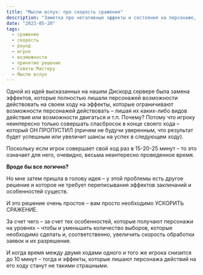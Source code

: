 ```yaml
---
title: "Мысли вслух: про скорость сражения"
description: "Заметка про негативные эффекты и состояния на персонаже, их связь с удовлетворенностью игрока и скоростью сражения и предложение по решению этой проблемы"
date: "2023-05-20"
tags:
  - сражение
  - скорость
  - раунд
  - игрок
  - возможности
  - принятие решение
  - Советы Мастеру
  - Мысли вслух
---
```


Одной из идей высказанных на нашем Дискорд сервере была замена эффектов, которые полностью лишали персонажей возможности действовать на своем ходу на эффекты, которые ограничивают возможности персонажей действовать – лишая их каких-либо видов действия или возможности двигаться и т.п.
Почему? Потому что игроку неинтересно только совершать спасбросок в конце своего хода – который ОН ПРОПУСТИЛ (причем не будучи уверенным, что результат будет успешным или увеличит шансы на успех в следующем ходу).

Поскольку если игрок совершает свой ход раз в 15-20-25 минут – то это означает для него, очевидно, весьма неинтересно проведенное время.

**Вроде бы все логично?**

Но мне затем пришла в голову идея – у этой проблемы есть другое решение и которое не требует переписывания эффектов заклинаний и особенностей существ.

И это решение очень простое – вам просто необходимо УСКОРИТЬ СРАЖЕНИЕ.

За счет чего – за счет тех особенностей, которые получают персонажи на уровнях – чтобы и уменьшить количество выборов, которые необходимо сделать и, соответственно, увеличить скорость обработки заявок и их разрешение.

И когда время между двумя ходами одного и того же игрока снизится до 10 минут – тогда и эффекты, которые лишают персонажа действий на его ходу станут не такими страшными.
